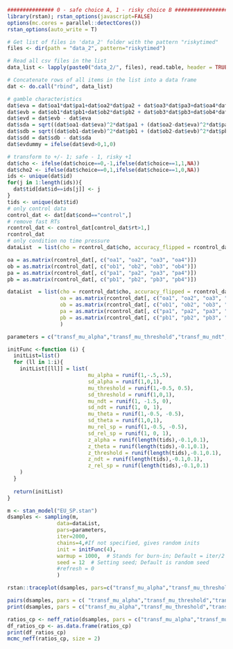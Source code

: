 ```r
############### 0 - safe choice A, 1 - risky choice B #####################
library(rstan); rstan_options(javascript=FALSE)
options(mc.cores = parallel::detectCores())
rstan_options(auto_write = T)

# Get list of files in 'data_2' folder with the pattern "riskytimed"
files <- dir(path = "data_2", pattern="riskytimed")

# Read all csv files in the list
data_list <- lapply(paste0("data_2/", files), read.table, header = TRUE, skip = 0, fill = TRUE, sep= ";")

# Concatenate rows of all items in the list into a data frame
dat <- do.call("rbind", data_list)
```

```r
# gamble characteristics
dat$eva = dat$oa1*dat$pa1+dat$oa2*dat$pa2 + dat$oa3*dat$pa3+dat$oa4*dat$pa4
dat$evb = dat$ob1*dat$pb1+dat$ob2*dat$pb2 + dat$ob3*dat$pb3+dat$ob4*dat$pb4
dat$evd = dat$evb - dat$eva
dat$sda = sqrt((dat$oa1-dat$eva)^2*dat$pa1 + (dat$oa2-dat$eva)^2*dat$pa2 + (dat$oa3-dat$eva)^2*dat$pa3 + (dat$oa4-dat$eva)^2*dat$pa4)
dat$sdb = sqrt((dat$ob1-dat$evb)^2*dat$pb1 + (dat$ob2-dat$evb)^2*dat$pb2 + (dat$ob3-dat$evb)^2*dat$pb3 + (dat$ob4-dat$evb)^2*dat$pb4)
dat$sdd = dat$sdb - dat$sda
dat$evdummy = ifelse(dat$evd>0,1,0)


```

```r
# transform to +/- 1; safe - 1, risky +1
dat$cho <- ifelse(dat$choice==0,-1,ifelse(dat$choice==1,1,NA))
dat$cho2 <- ifelse(dat$choice==0,1,ifelse(dat$choice==1,0,NA))
ids <- unique(dat$id)
for(j in 1:length(ids)){
  dat$tid[dat$id==ids[j]] <- j
}
tids <- unique(dat$tid)
# only control data
control_dat <- dat[dat$cond=="control",]
# remove fast RTs
rcontrol_dat <- control_dat[control_dat$rt>1,]
rcontrol_dat
# only condition no time pressure
dataList  = list(cho = rcontrol_dat$cho, accuracy_flipped = rcontrol_dat$cho2, rt = rcontrol_dat$rt, participant = rcontrol_dat$tid,N=nrow(rcontrol_dat),  L = length(tids), evd = rcontrol_dat$evd, sdd = rcontrol_dat$sdd)

```


```r
oa = as.matrix(rcontrol_dat[, c("oa1", "oa2", "oa3", "oa4")])
ob = as.matrix(rcontrol_dat[, c("ob1", "ob2", "ob3", "ob4")])
pa = as.matrix(rcontrol_dat[, c("pa1", "pa2", "pa3", "pa4")])
pb = as.matrix(rcontrol_dat[, c("pb1", "pb2", "pb3", "pb4")])
```

```r
dataList  = list(cho = rcontrol_dat$cho, accuracy_flipped = rcontrol_dat$cho2, rt = rcontrol_dat$rt, participant = rcontrol_dat$tid,N=nrow(rcontrol_dat),  L = length(tids), 
                 oa = as.matrix(rcontrol_dat[, c("oa1", "oa2", "oa3", "oa4")]),
                 ob = as.matrix(rcontrol_dat[, c("ob1", "ob2", "ob3", "ob4")]),
                 pa = as.matrix(rcontrol_dat[, c("pa1", "pa2", "pa3", "pa4")]),
                 pb = as.matrix(rcontrol_dat[, c("pb1", "pb2", "pb3", "pb4")])
                 )

parameters = c("transf_mu_alpha","transf_mu_threshold","transf_mu_ndt", "transf_mu_theta",'transf_mu_rel_sp', 'sd_threshold',"sd_alpha","sd_ndt", 'sd_theta', 'sd_rel_sp', "alpha_sbj","threshold_sbj","ndt_sbj",'theta_sbj', 'rel_sp_sbj', "log_lik")

```



```r
initFunc <-function (i) {
  initList=list()
  for (ll in 1:i){
    initList[[ll]] = list(
                          mu_alpha = runif(1,-.5,.5), 
                          sd_alpha = runif(1,0,1),
                          mu_threshold = runif(1,-0.5, 0.5), 
                          sd_threshold = runif(1,0,1),
                          mu_ndt = runif(1, -1.5, 0),
                          sd_ndt = runif(1, 0, 1),
                          mu_theta = runif(1,-0.5, -0.5), 
                          sd_theta = runif(1,0,1),
                          mu_rel_sp = runif(1,-0.5, -0.5), 
                          sd_rel_sp = runif(1, 0, 1),
                          z_alpha = runif(length(tids),-0.1,0.1),
                          z_theta = runif(length(tids),-0.1,0.1),
                          z_threshold = runif(length(tids),-0.1,0.1),
                          z_ndt = runif(length(tids),-0.1,0.1),
                          z_rel_sp = runif(length(tids),-0.1,0.1)
    )
  }
  
  return(initList)
}
```


```r
m <- stan_model("EU_SP.stan")
dsamples <- sampling(m,  
                data=dataList, 
                pars=parameters,
                iter=2000, 
                chains=4,#If not specified, gives random inits
                init = initFunc(4),
                warmup = 1000,  # Stands for burn-in; Default = iter/2
                seed = 12  # Setting seed; Default is random seed
                #refresh = 0
                )

```

```r

rstan::traceplot(dsamples, pars=c("transf_mu_alpha","transf_mu_threshold","transf_mu_ndt", "transf_mu_theta",'transf_mu_rel_sp', 'sd_threshold',"sd_alpha","sd_ndt", 'sd_theta', 'sd_rel_sp', "lp__"), inc_warmup = TRUE, nrow = 3)

pairs(dsamples, pars = c( "transf_mu_alpha","transf_mu_threshold","transf_mu_ndt", "transf_mu_theta",'transf_mu_rel_sp', 'sd_threshold',"sd_alpha","sd_ndt", 'sd_theta', 'sd_rel_sp', "lp__"))
print(dsamples, pars = c("transf_mu_alpha","transf_mu_threshold","transf_mu_ndt", "transf_mu_theta",'transf_mu_rel_sp', 'sd_threshold',"sd_alpha","sd_ndt", 'sd_theta', 'sd_rel_sp', "lp__"))
```


```r
ratios_cp <- neff_ratio(dsamples, pars = c("transf_mu_alpha","transf_mu_theta", "transf_mu_threshold","transf_mu_ndt", 'transf_mu_rel_sp', 'sd_threshold',"sd_alpha","sd_ndt", 'sd_theta', 'sd_rel_sp',"lp__"))
df_ratios_cp <- as.data.frame(ratios_cp)
print(df_ratios_cp)
mcmc_neff(ratios_cp, size = 2)
```
